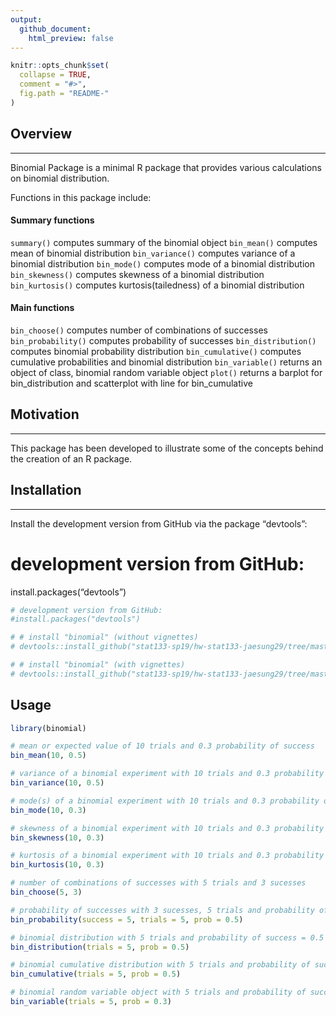 ```yaml
---
output:
  github_document:
    html_preview: false
---
```


<!-- README.md is generated from README.Rmd. Please edit that file -->

```r
knitr::opts_chunk$set(
  collapse = TRUE,
  comment = "#>",
  fig.path = "README-"
)
```

## Overview
***
Binomial Package is a minimal R package that provides various calculations on binomial distribution.

Functions in this package include:

#### Summary functions
`summary()` computes summary of the binomial object
`bin_mean()` computes mean of binomial distribution
`bin_variance()` computes variance of a binomial distribution
`bin_mode()` computes mode of a binomial distribution
`bin_skewness()` computes skewness of a binomial distribution
`bin_kurtosis()` computes kurtosis(tailedness) of a binomial distribution

#### Main functions
`bin_choose()` computes number of combinations of successes
`bin_probability()` computes probability of successes
`bin_distribution()` computes binomial probability distribution
`bin_cumulative()` computes cumulative probabilities and binomial distribution
`bin_variable()` returns an object of class, binomial random variable object
`plot()` returns a barplot for bin_distribution and scatterplot with line for bin_cumulative

## Motivation
***
This package has been developed to illustrate some of the concepts behind the creation of an R package.

## Installation
***
Install the development version from GitHub via the package "devtools":

# development version from GitHub:
install.packages("devtools") 
```r
# development version from GitHub:
#install.packages("devtools")

# # install "binomial" (without vignettes)
# devtools::install_github("stat133-sp19/hw-stat133-jaesung29/tree/master/binomial")

# # install "binomial" (with vignettes)
# devtools::install_github("stat133-sp19/hw-stat133-jaesung29/tree/master/binomial", build_vignettes = TRUE)
```

## Usage
```r
library(binomial)

# mean or expected value of 10 trials and 0.3 probability of success
bin_mean(10, 0.5)

# variance of a binomial experiment with 10 trials and 0.3 probability of success
bin_variance(10, 0.5)

# mode(s) of a binomial experiment with 10 trials and 0.3 probability of success
bin_mode(10, 0.3)

# skewness of a binomial experiment with 10 trials and 0.3 probability of success
bin_skewness(10, 0.3)

# kurtosis of a binomial experiment with 10 trials and 0.3 probability of success
bin_kurtosis(10, 0.3)

# number of combinations of successes with 5 trials and 3 sucesses
bin_choose(5, 3)

# probability of successes with 3 sucesses, 5 trials and probability of success = 0.5
bin_probability(success = 5, trials = 5, prob = 0.5)

# binomial distribution with 5 trials and probability of success = 0.5
bin_distribution(trials = 5, prob = 0.5)

# binomial cumulative distribution with 5 trials and probability of success = 0.5
bin_cumulative(trials = 5, prob = 0.5)

# binomial random variable object with 5 trials and probability of success = 0.5
bin_variable(trials = 5, prob = 0.3)
```
